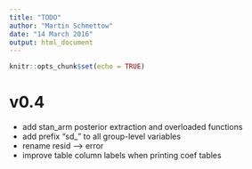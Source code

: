 ```yaml
---
title: "TODO"
author: "Martin Schmettow"
date: "14 March 2016"
output: html_document
---
```


```r
knitr::opts_chunk$set(echo = TRUE)
```

# v0.4

+ add stan_arm posterior extraction and overloaded functions
+ add prefix "sd_" to all group-level variables
+ rename resid --> error
+ improve table column labels when printing coef tables
